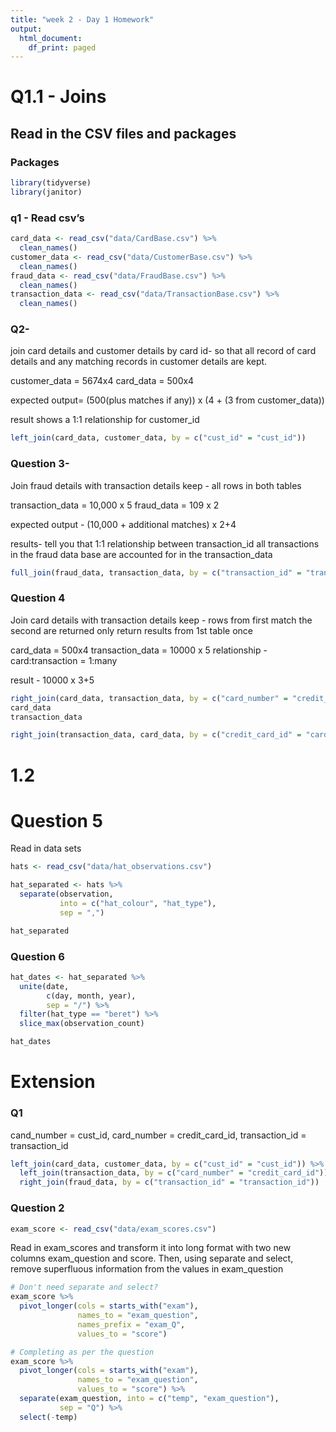 ```yaml
---
title: "week 2 - Day 1 Homework"
output:
  html_document:
    df_print: paged
---
```

# Q1.1 - Joins
## Read in the CSV files and packages
### Packages
```r
library(tidyverse)
library(janitor)
```
### q1 - Read csv's
```r
card_data <- read_csv("data/CardBase.csv") %>% 
  clean_names()
customer_data <- read_csv("data/CustomerBase.csv") %>% 
  clean_names()
fraud_data <- read_csv("data/FraudBase.csv") %>% 
  clean_names()
transaction_data <- read_csv("data/TransactionBase.csv") %>% 
  clean_names()
```
### Q2-
join card details and customer details by card id- so that all record
of card details and any matching records in customer details are kept.

customer_data = 5674x4
card_data = 500x4

expected output= (500(plus matches if any)) x (4 + (3 from customer_data))

result shows a 1:1 relationship for customer_id

```r
left_join(card_data, customer_data, by = c("cust_id" = "cust_id"))

```

### Question 3-
Join fraud details with transaction details
keep - all rows in both tables

transaction_data = 10,000 x 5
fraud_data = 109 x 2

expected output - (10,000 + additional matches) x 2+4

results- tell you that 1:1 relationship between transaction_id
all transactions in the fraud data base are accounted for in the transaction_data
```r
full_join(fraud_data, transaction_data, by = c("transaction_id" = "transaction_id"))
```

### Question 4
Join card details with transaction details
keep - rows from first match the second are returned
  only return results from 1st table once
  
card_data = 500x4
transaction_data = 10000 x 5
relationship - card:transaction = 1:many

result - 10000 x 3+5

```r
right_join(card_data, transaction_data, by = c("card_number" = "credit_card_id"), keep = FALSE)
card_data
transaction_data
```

```r
right_join(transaction_data, card_data, by = c("credit_card_id" = "card_number"), keep = FALSE)
```

# 1.2
# Question 5
Read in data sets
```r
hats <- read_csv("data/hat_observations.csv")
```

```r
hat_separated <- hats %>% 
  separate(observation,
           into = c("hat_colour", "hat_type"),
           sep = ",")

hat_separated
```

### Question 6
```r
hat_dates <- hat_separated %>% 
  unite(date,
        c(day, month, year),
        sep = "/") %>% 
  filter(hat_type == "beret") %>% 
  slice_max(observation_count)

hat_dates
```

# Extension
### Q1

cand_number = cust_id, card_number = credit_card_id, 
transaction_id = transaction_id

```r
left_join(card_data, customer_data, by = c("cust_id" = "cust_id")) %>% 
  left_join(transaction_data, by = c("card_number" = "credit_card_id")) %>% 
  right_join(fraud_data, by = c("transaction_id" = "transaction_id"))
```

### Question 2
```r
exam_score <- read_csv("data/exam_scores.csv")
```

Read in exam_scores and transform it into long format with two new columns exam_question and score. Then, using separate and select, remove superfluous information from the values in exam_question

```r
# Don't need separate and select?
exam_score %>% 
  pivot_longer(cols = starts_with("exam"),
               names_to = "exam_question",
               names_prefix = "exam_Q",
               values_to = "score")
```

```r
# Completing as per the question
exam_score %>% 
  pivot_longer(cols = starts_with("exam"),
               names_to = "exam_question",
               values_to = "score") %>% 
  separate(exam_question, into = c("temp", "exam_question"),
           sep = "Q") %>% 
  select(-temp)
```

